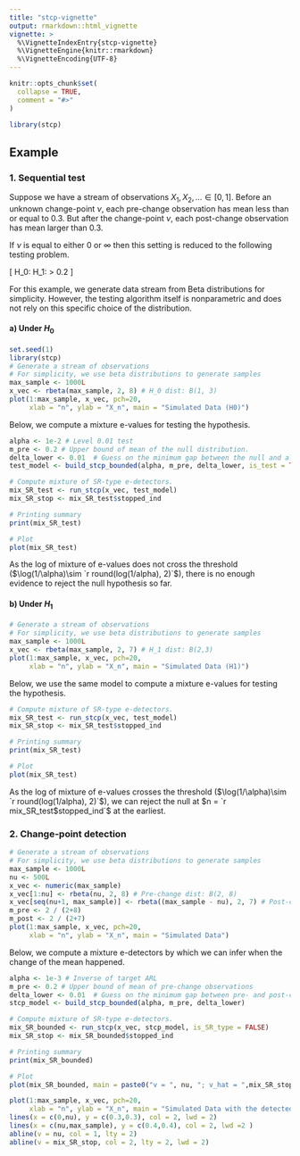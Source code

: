 ```yaml
---
title: "stcp-vignette"
output: rmarkdown::html_vignette
vignette: >
  %\VignetteIndexEntry{stcp-vignette}
  %\VignetteEngine{knitr::rmarkdown}
  %\VignetteEncoding{UTF-8}
---
```


```r
knitr::opts_chunk$set(
  collapse = TRUE,
  comment = "#>"
)
```

```r
library(stcp)
```


## Example
### 1. Sequential test

Suppose we have a stream of observations $X_1, X_2, \dots \in [0,1]$. Before an unknown change-point $\nu$, each pre-change observation has mean less than or equal to $0.3$. But after the change-point $\nu$, each post-change observation has mean larger than $0.3$.  

If $\nu$ is equal to either $0$ or $\infty$ then this setting is reduced to the following testing problem.

\[
H_0: \mu \leq 0.2~~\text{vs}~~H_1: \nu > 0.2
\]

For this example, we generate data stream from Beta distributions for simplicity.
However, the testing algorithm itself is nonparametric and does not rely on this specific choice of the distribution.

#### a) Under $H_0$ 
```r
set.seed(1)
library(stcp)
# Generate a stream of observations
# For simplicity, we use beta distributions to generate samples
max_sample <- 1000L
x_vec <- rbeta(max_sample, 2, 8) # H_0 dist: B(1, 3)
plot(1:max_sample, x_vec, pch=20, 
     xlab = "n", ylab = "X_n", main = "Simulated Data (H0)")
```

Below, we compute a mixture e-values for testing the hypothesis.
```r
alpha <- 1e-2 # Level 0.01 test 
m_pre <- 0.2 # Upper bound of mean of the null distribution.
delta_lower <- 0.01  # Guess on the minimum gap between the null and alternative means
test_model <- build_stcp_bounded(alpha, m_pre, delta_lower, is_test = TRUE)

# Compute mixture of SR-type e-detectors.
mix_SR_test <- run_stcp(x_vec, test_model)
mix_SR_stop <- mix_SR_test$stopped_ind

# Printing summary
print(mix_SR_test)

# Plot 
plot(mix_SR_test)
```
As the log of mixture of e-values does not cross the threshold ($\log(1/\alpha)\sim `r round(log(1/alpha), 2)`$), 
there is no enough evidence to reject the null hypothesis so far. 


#### b) Under $H_1$ 

```r
# Generate a stream of observations
# For simplicity, we use beta distributions to generate samples
max_sample <- 1000L
x_vec <- rbeta(max_sample, 2, 7) # H_1 dist: B(2,3)
plot(1:max_sample, x_vec, pch=20, 
     xlab = "n", ylab = "X_n", main = "Simulated Data (H1)")

```

Below, we use the same model to compute a mixture e-values for testing the hypothesis.
```r
# Compute mixture of SR-type e-detectors.
mix_SR_test <- run_stcp(x_vec, test_model)
mix_SR_stop <- mix_SR_test$stopped_ind

# Printing summary
print(mix_SR_test)

# Plot 
plot(mix_SR_test)
```
As the log of mixture of e-values crosses the threshold ($\log(1/\alpha)\sim `r round(log(1/alpha), 2)`$), 
we can reject the null at $n = `r mix_SR_test$stopped_ind`$ at the earliest. 


### 2. Change-point detection


```r
# Generate a stream of observations
# For simplicity, we use beta distributions to generate samples
max_sample <- 1000L
nu <- 500L
x_vec <- numeric(max_sample)
x_vec[1:nu] <- rbeta(nu, 2, 8) # Pre-change dist: B(2, 8)
x_vec[seq(nu+1, max_sample)] <- rbeta((max_sample - nu), 2, 7) # Post-change dist: B(2, 7)
m_pre <- 2 / (2+8)
m_post <- 2 / (2+7)
plot(1:max_sample, x_vec, pch=20, 
     xlab = "n", ylab = "X_n", main = "Simulated Data")
```

Below, we compute a mixture e-detectors by which we can infer when the change of the mean happened.
```r
alpha <- 1e-3 # Inverse of target ARL
m_pre <- 0.2 # Upper bound of mean of pre-change observations
delta_lower <- 0.01  # Guess on the minimum gap between pre- and post-change means
stcp_model <- build_stcp_bounded(alpha, m_pre, delta_lower)

# Compute mixture of SR-type e-detectors.
mix_SR_bounded <- run_stcp(x_vec, stcp_model, is_SR_type = FALSE)
mix_SR_stop <- mix_SR_bounded$stopped_ind

# Printing summary
print(mix_SR_bounded)

# Plot 
plot(mix_SR_bounded, main = paste0("v = ", nu, "; v_hat = ",mix_SR_stop))
```


```r
plot(1:max_sample, x_vec, pch=20, 
     xlab = "n", ylab = "X_n", main = "Simulated Data with the detected CP")
lines(x = c(0,nu), y = c(0.3,0.3), col = 2, lwd = 2)
lines(x = c(nu,max_sample), y = c(0.4,0.4), col = 2, lwd =2 )
abline(v = nu, col = 1, lty = 2)
abline(v = mix_SR_stop, col = 2, lty = 2, lwd = 2)

```

<!--Use this commend to rebuild vignettes devtools::build_vignettes() -->
